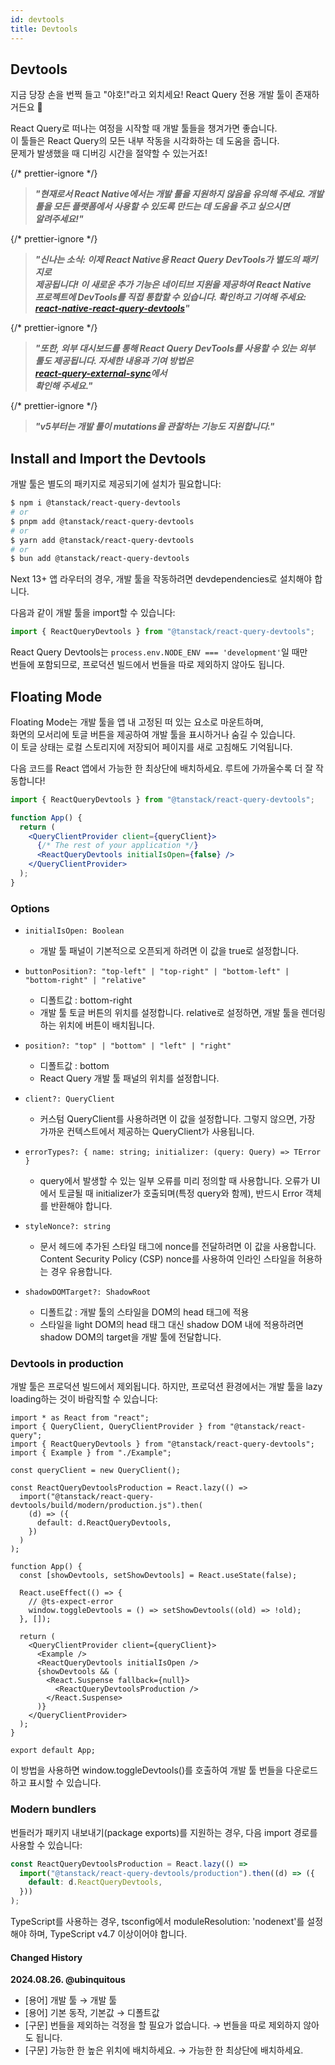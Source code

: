 ```yaml
---
id: devtools
title: Devtools
---
```


## Devtools

지금 당장 손을 번쩍 들고 "야호!"라고 외치세요! React Query 전용 개발 툴이 존재하거든요 🥳

React Query로 떠나는 여정을 시작할 때 개발 툴들을 챙겨가면 좋습니다.  
이 툴들은 React Query의 모든 내부 작동을 시각화하는 데 도움을 줍니다.  
문제가 발생했을 때 디버깅 시간을 절약할 수 있는거죠!

{/* prettier-ignore */}
> <b><i>"현재로서 React Native에서는 개발 툴을 지원하지 않음을 유의해 주세요. 개발<br/>툴을 모든 플랫폼에서 사용할 수 있도록 만드는 데 도움을 주고 싶으시면<br/>알려주세요!"</i></b>

{/* prettier-ignore */}
> <b><i>"신나는 소식: 이제 React Native용 React Query DevTools가 별도의 패키지로<br/>제공됩니다! 이 새로운 추가 기능은 네이티브 지원을 제공하여 React Native<br/>프로젝트에 DevTools를 직접 통합할 수 있습니다. 확인하고 기여해 주세요:<br/>[react-native-react-query-devtools](https://github.com/LovesWorking/react-native-react-query-devtools)"</i></b>

{/* prettier-ignore */}
> <b><i>"또한, 외부 대시보드를 통해 React Query DevTools를 사용할 수 있는 외부<br/>툴도 제공됩니다. 자세한 내용과 기여 방법은<br/>[react-query-external-sync](https://github.com/LovesWorking/react-query-external-sync)에서<br/>확인해 주세요."</i></b>

{/* prettier-ignore */}
> <b><i>"v5부터는 개발 툴이  mutations을 관찰하는 기능도 지원합니다."</i></b>

## Install and Import the Devtools

개발 툴은 별도의 패키지로 제공되기에 설치가 필요합니다:

```bash
$ npm i @tanstack/react-query-devtools
# or
$ pnpm add @tanstack/react-query-devtools
# or
$ yarn add @tanstack/react-query-devtools
# or
$ bun add @tanstack/react-query-devtools
```

Next 13+ 앱 라우터의 경우, 개발 툴을 작동하려면 devdependencies로 설치해야 합니다.

다음과 같이 개발 툴을 import할 수 있습니다:

```jsx
import { ReactQueryDevtools } from "@tanstack/react-query-devtools";
```

React Query Devtools는 `process.env.NODE_ENV === 'development'`일 때만  
번들에 포함되므로, 프로덕션 빌드에서 번들을 따로 제외하지 않아도 됩니다.

## Floating Mode

Floating Mode는 개발 툴을 앱 내 고정된 떠 있는 요소로 마운트하며,  
화면의 모서리에 토글 버튼을 제공하여 개발 툴을 표시하거나 숨길 수 있습니다.  
이 토글 상태는 로컬 스토리지에 저장되어 페이지를 새로 고침해도 기억됩니다.

다음 코드를 React 앱에서 가능한 한 최상단에 배치하세요.
루트에 가까울수록 더 잘 작동합니다!

```jsx
import { ReactQueryDevtools } from "@tanstack/react-query-devtools";

function App() {
  return (
    <QueryClientProvider client={queryClient}>
      {/* The rest of your application */}
      <ReactQueryDevtools initialIsOpen={false} />
    </QueryClientProvider>
  );
}
```

### Options

- `initialIsOpen: Boolean`

  - 개발 툴 패널이 기본적으로 오픈되게 하려면 이 값을 true로 설정합니다.

- `buttonPosition?: "top-left" | "top-right" | "bottom-left" | "bottom-right" | "relative"`

  - 디폴트값 : bottom-right
  - 개발 툴 토글 버튼의 위치를 설정합니다. relative로 설정하면, 개발 툴을 렌더링하는 위치에 버튼이 배치됩니다.

- `position?: "top" | "bottom" | "left" | "right"`

  - 디폴트값 : bottom
  - React Query 개발 툴 패널의 위치를 설정합니다.

- `client?: QueryClient`

  - 커스텀 QueryClient를 사용하려면 이 값을 설정합니다. 그렇지 않으면, 가장 가까운 컨텍스트에서 제공하는 QueryClient가 사용됩니다.

- `errorTypes?: { name: string; initializer: (query: Query) => TError }`

  - query에서 발생할 수 있는 일부 오류를 미리 정의할 때 사용합니다. 오류가 UI에서 토글될 때 initializer가 호출되며(특정 query와 함께), 반드시 Error 객체를 반환해야 합니다.

- `styleNonce?: string`

  - 문서 헤드에 추가된 스타일 태그에 nonce를 전달하려면 이 값을 사용합니다. Content Security Policy (CSP) nonce를 사용하여 인라인 스타일을 허용하는 경우 유용합니다.

- `shadowDOMTarget?: ShadowRoot`
  - 디폴트값 : 개발 툴의 스타일을 DOM의 head 태그에 적용
  - 스타일을 light DOM의 head 태그 대신 shadow DOM 내에 적용하려면 shadow DOM의 target을 개발 툴에 전달합니다.

### Devtools in production

개발 툴은 프로덕션 빌드에서 제외됩니다.
하지만, 프로덕션 환경에서는 개발 툴을 lazy loading하는 것이 바람직할 수 있습니다:

```tsx
import * as React from "react";
import { QueryClient, QueryClientProvider } from "@tanstack/react-query";
import { ReactQueryDevtools } from "@tanstack/react-query-devtools";
import { Example } from "./Example";

const queryClient = new QueryClient();

const ReactQueryDevtoolsProduction = React.lazy(() =>
  import("@tanstack/react-query-devtools/build/modern/production.js").then(
    (d) => ({
      default: d.ReactQueryDevtools,
    })
  )
);

function App() {
  const [showDevtools, setShowDevtools] = React.useState(false);

  React.useEffect(() => {
    // @ts-expect-error
    window.toggleDevtools = () => setShowDevtools((old) => !old);
  }, []);

  return (
    <QueryClientProvider client={queryClient}>
      <Example />
      <ReactQueryDevtools initialIsOpen />
      {showDevtools && (
        <React.Suspense fallback={null}>
          <ReactQueryDevtoolsProduction />
        </React.Suspense>
      )}
    </QueryClientProvider>
  );
}

export default App;
```

이 방법을 사용하면 window.toggleDevtools()를 호출하여 개발 툴 번들을 다운로드하고 표시할 수 있습니다.

### Modern bundlers

번들러가 패키지 내보내기(package exports)를 지원하는 경우, 다음 import 경로를 사용할 수 있습니다:

```jsx
const ReactQueryDevtoolsProduction = React.lazy(() =>
  import("@tanstack/react-query-devtools/production").then((d) => ({
    default: d.ReactQueryDevtools,
  }))
);
```

TypeScript를 사용하는 경우, tsconfig에서 moduleResolution: 'nodenext'를 설정해야 하며, TypeScript v4.7 이상이어야 합니다.

#### Changed History

**2024.08.26. @ubinquitous**

- [용어] 개발 툴 → 개발 툴
- [용어] 기본 동작, 기본값 → 디폴트값
- [구문] 번들을 제외하는 걱정을 할 필요가 없습니다. → 번들을 따로 제외하지 않아도 됩니다.
- [구문] 가능한 한 높은 위치에 배치하세요. → 가능한 한 최상단에 배치하세요.
